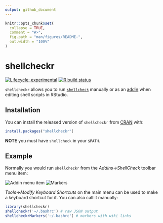 ```yaml
---
output: github_document
---
```


<!-- README.md is generated from README.Rmd. Please edit that file -->

```r
knitr::opts_chunk$set(
  collapse = TRUE,
  comment = "#>",
  fig.path = "man/figures/README-",
  out.width = "100%"
)
```

# shellcheckr

<!-- badges: start -->
[![Lifecycle: experimental](https://img.shields.io/badge/lifecycle-experimental-orange.svg)](https://www.tidyverse.org/lifecycle/#experimental)
[![R build status](https://github.com/sambrightman/shellcheckr/workflows/R-CMD-check/badge.svg)](https://github.com/sambrightman/shellcheckr/actions)
<!-- badges: end -->

`shellcheckr` allows you to run [`shellcheck`](https://www.shellcheck.net/) manually or as an [addin](https://rstudio.github.io/rstudioaddins/) when editing shell scripts in RStudio.

## Installation

You can install the released version of `shellcheckr` from [CRAN](https://CRAN.R-project.org) with:

``` r
install.packages("shellcheckr")
```

**NOTE** you must have `shellcheck` in your `$PATH`.

## Example

Normally you would run `shellcheckr` from the *Addins->ShellCheck* toolbar menu item:

![Addin menu item](man/figures/addin-menu-item.png)
![Markers](man/figures/markers.png)

*Tools->Modify Keyboard Shortcuts* on the main menu can be used to make a keyboard shortcut for it. You can also call it manually:

```r
library(shellcheckr)
shellcheckr('~/.bashrc') # raw JSON output
shellcheckrMarkers('~/.bashrc') # markers with wiki links
```
